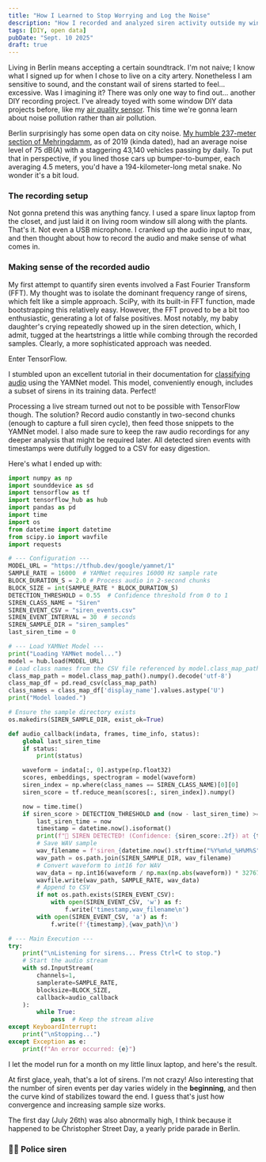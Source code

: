 ```yaml
---
title: "How I Learned to Stop Worrying and Log the Noise"
description: "How I recorded and analyzed siren activity outside my window on a busy street in Berlin."
tags: [DIY, open data]
pubDate: "Sept. 10 2025"
draft: true
---
```



Living in Berlin means accepting a certain soundtrack. I'm not naive; I know what I signed up for when I chose to live on a city artery. Nonetheless I am sensitive to sound, and the constant wail of sirens started to feel... excessive. Was I imagining it? There was only one way to find out... another DIY recording project. I've already toyed with some window DIY data projects before, like my [air quality sensor](/blog/2024-02-01-building-a-diy-air-quality-sensor/). This time we're gonna learn about noise pollution rather than air pollution.

Berlin surprisingly has some open data on city noise. [My humble 237-meter section of Mehringdamm](https://gdi.berlin.de/viewer/main/?MAPS={%22center%22:%5B390022.4138428097,5820501.803771703%5D,%22zoom%22:5}&LAYERS=%5B{%22id%22:%22hintergrund_default_grau%22,%22visibility%22:true,%22transparency%22:0},{%22id%22:%22ua_stratlaerm_2022:bb_strasse_gesamt_den2022%22,%22visibility%22:true,%22transparency%22:0},{%22id%22:%22ua_stratlaerm_2022:da_autobahn2022%22,%22visibility%22:true,%22transparency%22:0},{%22id%22:%22ua_stratlaerm_2022:db_bundesstrasse2022%22,%22visibility%22:true,%22transparency%22:0},{%22id%22:%22ua_stratlaerm_2022:dc_sonstigestr2022%22,%22visibility%22:true,%22transparency%22:0},{%22id%22:%22ua_stratlaerm_2022:df_laermschutzeinrichtung2022%22,%22visibility%22:true,%22transparency%22:0}%5D), as of 2019 (kinda dated), had an average noise level of 75 dB(A) with a staggering 43,140 vehicles passing by daily. To put that in perspective, if you lined those cars up bumper-to-bumper, each averaging 4.5 meters, you'd have a 194-kilometer-long metal snake. No wonder it's a bit loud.

### The recording setup

Not gonna pretend this was anything fancy. I used a spare linux laptop from the closet, and just laid it on living room window sill along with the plants. That's it. Not even a USB microphone. I cranked up the audio input to max, and then thought about how to record the audio and make sense of what comes in.

### Making sense of the recorded audio

My first attempt to quantify siren events involved a Fast Fourier Transform (FFT). My thought was to isolate the dominant frequency range of sirens, which felt like a simple approach. SciPy, with its built-in FFT function, made bootstrapping this relatively easy. However, the FFT proved to be a bit too enthusiastic, generating a lot of false positives. Most notably, my baby daughter's crying repeatedly showed up in the siren detection, which, I admit, tugged at the heartstrings a little while combing through the recorded samples. Clearly, a more sophisticated approach was needed.

Enter TensorFlow.

I stumbled upon an excellent tutorial in their documentation for [classifying audio](https://www.tensorflow.org/hub/tutorials/yamnet) using the YAMNet model. This model, conveniently enough, includes a subset of sirens in its training data. Perfect!

Processing a live stream turned out not to be possible with TensorFlow though. The solution? Record audio constantly in two-second chunks (enough to capture a full siren cycle), then feed those snippets to the YAMNet model. I also made sure to keep the raw audio recordings for any deeper analysis that might be required later. All detected siren events with timestamps were dutifully logged to a CSV for easy digestion.

Here's what I ended up with:

```python
import numpy as np
import sounddevice as sd
import tensorflow as tf
import tensorflow_hub as hub
import pandas as pd
import time
import os
from datetime import datetime
from scipy.io import wavfile
import requests

# --- Configuration ---
MODEL_URL = "https://tfhub.dev/google/yamnet/1"
SAMPLE_RATE = 16000  # YAMNet requires 16000 Hz sample rate
BLOCK_DURATION_S = 2.0 # Process audio in 2-second chunks
BLOCK_SIZE = int(SAMPLE_RATE * BLOCK_DURATION_S)
DETECTION_THRESHOLD = 0.55  # Confidence threshold from 0 to 1
SIREN_CLASS_NAME = "Siren"
SIREN_EVENT_CSV = "siren_events.csv"
SIREN_EVENT_INTERVAL = 30  # seconds
SIREN_SAMPLE_DIR = "siren_samples"
last_siren_time = 0

# --- Load YAMNet Model ---
print("Loading YAMNet model...")
model = hub.load(MODEL_URL)
# Load class names from the CSV file referenced by model.class_map_path
class_map_path = model.class_map_path().numpy().decode('utf-8')
class_map_df = pd.read_csv(class_map_path)
class_names = class_map_df['display_name'].values.astype('U')
print("Model loaded.")

# Ensure the sample directory exists
os.makedirs(SIREN_SAMPLE_DIR, exist_ok=True)

def audio_callback(indata, frames, time_info, status):
    global last_siren_time
    if status:
        print(status)

    waveform = indata[:, 0].astype(np.float32)
    scores, embeddings, spectrogram = model(waveform)
    siren_index = np.where(class_names == SIREN_CLASS_NAME)[0][0]
    siren_score = tf.reduce_mean(scores[:, siren_index]).numpy()

    now = time.time()
    if siren_score > DETECTION_THRESHOLD and (now - last_siren_time) >= SIREN_EVENT_INTERVAL:
        last_siren_time = now
        timestamp = datetime.now().isoformat()
        print(f"🚨 SIREN DETECTED! (Confidence: {siren_score:.2f}) at {timestamp}")
        # Save WAV sample
        wav_filename = f'siren_{datetime.now().strftime("%Y%m%d_%H%M%S")}.wav'
        wav_path = os.path.join(SIREN_SAMPLE_DIR, wav_filename)
        # Convert waveform to int16 for WAV
        wav_data = np.int16(waveform / np.max(np.abs(waveform)) * 32767) if np.max(np.abs(waveform)) > 0 else np.int16(waveform)
        wavfile.write(wav_path, SAMPLE_RATE, wav_data)
        # Append to CSV
        if not os.path.exists(SIREN_EVENT_CSV):
            with open(SIREN_EVENT_CSV, 'w') as f:
                f.write('timestamp,wav_filename\n')
        with open(SIREN_EVENT_CSV, 'a') as f:
            f.write(f'{timestamp},{wav_path}\n')

# --- Main Execution ---
try:
    print("\nListening for sirens... Press Ctrl+C to stop.")
    # Start the audio stream
    with sd.InputStream(
        channels=1,
        samplerate=SAMPLE_RATE,
        blocksize=BLOCK_SIZE,
        callback=audio_callback
    ):
        while True:
            pass  # Keep the stream alive
except KeyboardInterrupt:
    print("\nStopping...")
except Exception as e:
    print(f"An error occurred: {e}")
```

I let the model run for a month on my little linux laptop, and here's the result.

<Chart />

At first glace, yeah, that's a lot of sirens. I'm not crazy! Also interesting that the number of siren events per day varies widely in the **beginning**, and then the curve kind of stabilizes toward the end. I guess that's just how convergence and increasing sample size works.

The first day (July 26th) was also abnormally high, I think because it happened to be Christopher Street Day, a yearly pride parade in Berlin.

### 👮‍♂️ Police siren

<Audio path={siren1} title="Police siren sample" dataPointId={287} />

Looking at this audio sample in [Audacity](https://www.audacityteam.org/) with the spectrogram view, it's clear that it's a police siren. The harmonics are quite distinct, and the overall shape is quite regular. 

<Image src={spectrogram1} alt="Spectrogram of police siren sample, showing the harmonics of the siren" />

Notice how the harmonics are clean multiples of the fundamental frequency, just appearing a little weaker in the spectrum. Pretty cool!

### 🚑 Ambulance siren

<Audio path={siren2} title="Ambulance siren sample" dataPointId={287} />

<Image src={spectrogram2} alt="Spectrogram of ambulance siren sample, showing the harmonics of the siren" />

Lower fundamental frequency here for ambulance sirens is interesting. I learned that these lower frequencies carry better in the dense urban environment, but also, wow, they are freaking loud too. 130 dB(A) is at the human pain threshold.

### Wrapping up

This was a fun project, and I learned a lot about noise pollution and sirens. Also vibe-coded enough Python code to make it work. Would be cool to also auto-classify the sirens according to vehicle type, but that wasn't my original goal.